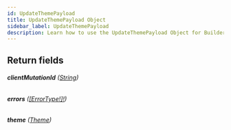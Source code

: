 ```yaml
---
id: UpdateThemePayload
title: UpdateThemePayload Object
sidebar_label: UpdateThemePayload
description: Learn how to use the UpdateThemePayload Object for Builder's API.
---
```


## Return fields

###### <b>clientMutationId</b> ([String](/composer/builder/api/schema/scalar/String.mdx))

###### <b>errors</b> ([[ErrorType!]!](/composer/builder/api/schema/object/ErrorType.mdx))

###### <b>theme</b> ([Theme](/composer/builder/api/schema/object/Theme.mdx))
